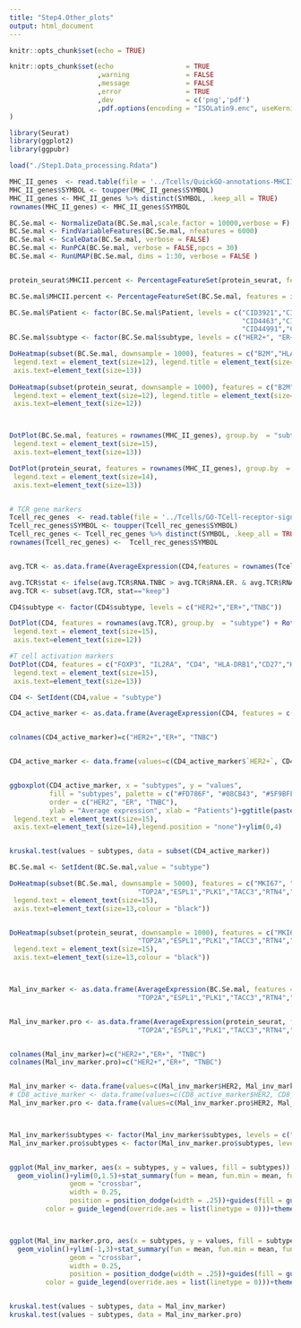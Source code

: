 ```yaml
---
title: "Step4.Other_plots"
output: html_document
---
```


```r
knitr::opts_chunk$set(echo = TRUE)
```

```r
knitr::opts_chunk$set(echo                  = TRUE
                      ,warning              = FALSE
                      ,message              = FALSE
                      ,error                = TRUE
                      ,dev                  = c('png','pdf')
                      ,pdf.options(encoding = "ISOLatin9.enc", useKerning=FALSE, useDingbats=FALSE)
)                      
```

```r
library(Seurat)
library(ggplot2)
library(ggpubr)
```


```r
load("./Step1.Data_processing.Rdata")
```

```r

MHC_II_genes  <- read.table(file = '../Tcells/QuickGO-annotations-MHCII.tsv', sep = '\t', header = TRUE)
MHC_II_genes$SYMBOL <- toupper(MHC_II_genes$SYMBOL)
MHC_II_genes <- MHC_II_genes %>% distinct(SYMBOL, .keep_all = TRUE)
rownames(MHC_II_genes) <- MHC_II_genes$SYMBOL

BC.Se.mal <- NormalizeData(BC.Se.mal,scale.factor = 10000,verbose = F)
BC.Se.mal <- FindVariableFeatures(BC.Se.mal, nfeatures = 6000)
BC.Se.mal <- ScaleData(BC.Se.mal, verbose = FALSE)
BC.Se.mal <- RunPCA(BC.Se.mal, verbose = FALSE,npcs = 30)
BC.Se.mal <- RunUMAP(BC.Se.mal, dims = 1:30, verbose = FALSE )


protein_seurat$MHCII.percent <- PercentageFeatureSet(protein_seurat, features = intersect(rownames(MHC_II_genes), rownames(protein_seurat@assays$RNA@data)))

BC.Se.mal$MHCII.percent <- PercentageFeatureSet(BC.Se.mal, features = intersect(rownames(MHC_II_genes), rownames(BC.Se.mal@assays$RNA@data)))

BC.Se.mal$Patient <- factor(BC.Se.mal$Patient, levels = c("CID3921","CID4066","CID45171","CID3941","CID3948","CID4067","CID4290A","CID4461",
                                                          "CID4463","CID4471","CID4530N","CID4535","CID3963","CID4465","CID4495","CID44971",
                                                          "CID44991","CID4513","CID4515","CID4523"))
BC.Se.mal$subtype <- factor(BC.Se.mal$subtype, levels = c("HER2+", "ER+", "TNBC"))

DoHeatmap(subset(BC.Se.mal, downsample = 1000), features = c("B2M","HLA-DMA","CD74", "HLA-DRB1","HLA-DRA","HLA-DQA1","PKM"), size = 0, angle = 25,group.by ="subtype" ) +ggtitle("MHCII gene expression") +  theme(title =element_text(size=16, face='bold'),
 legend.text = element_text(size=12), legend.title = element_text(size=12),
 axis.text=element_text(size=13))
  
DoHeatmap(subset(protein_seurat, downsample = 1000), features = c("B2M","HLA-DMA","CD74", "HLA-DRB1","HLA-DRA","HLA-DQA1","PKM"), size = 0)+ggtitle("MHCII Protein expression") +  theme(title =element_text(size=16, face='bold'),
 legend.text = element_text(size=12), legend.title = element_text(size=12),
 axis.text=element_text(size=12))



DotPlot(BC.Se.mal, features = rownames(MHC_II_genes), group.by  = "subtype") + RotatedAxis()+ggtitle("MHCII Gene expression") +  theme(title =element_text(size=16, face='bold'),
 legend.text = element_text(size=15), 
 axis.text=element_text(size=13))

DotPlot(protein_seurat, features = rownames(MHC_II_genes), group.by  = "subtype") + RotatedAxis()+ RotatedAxis()+ggtitle("MHCII Protein expression") +  theme(title =element_text(size=16, face='bold'),
 legend.text = element_text(size=14), 
 axis.text=element_text(size=13))



```

```r
# TCR gene markers
Tcell_rec_genes  <- read.table(file = '../Tcells/GO-TCell-receptor-signalling.tsv', sep = '\t', header = TRUE)
Tcell_rec_genes$SYMBOL <- toupper(Tcell_rec_genes$SYMBOL)
Tcell_rec_genes <- Tcell_rec_genes %>% distinct(SYMBOL, .keep_all = TRUE)
rownames(Tcell_rec_genes) <-  Tcell_rec_genes$SYMBOL


avg.TCR <- as.data.frame(AverageExpression(CD4,features = rownames(Tcell_rec_genes), group.by = "subtype"))

avg.TCR$stat <- ifelse(avg.TCR$RNA.TNBC > avg.TCR$RNA.ER. & avg.TCR$RNA.TNBC > avg.TCR$RNA.HER2., "keep","lose")
avg.TCR <- subset(avg.TCR, stat=="keep")

CD4$subtype <- factor(CD4$subtype, levels = c("HER2+","ER+","TNBC"))

DotPlot(CD4, features = rownames(avg.TCR), group.by  = "subtype") + RotatedAxis()+ggtitle("T Cell receptor Gene expression in CD4+ T cells") +  theme(title =element_text(size=16, face='bold'),
 legend.text = element_text(size=15), 
 axis.text=element_text(size=12))

```

```r

#T cell activation markers
DotPlot(CD4, features = c("FOXP3", "IL2RA", "CD4", "HLA-DRB1","CD27","HLA-DRA", "HLA-F","HLA-DRB5",     "HLA-DQB1",     "HLA-DQA2",      "HLA-DMA",      "HLA-DPA1",     "HLA-DPB1"), group.by = "subtype") + RotatedAxis()+ggtitle("CD4+ activation markers") +  theme(title =element_text(size=16, face='bold'),
 legend.text = element_text(size=15), 
 axis.text=element_text(size=13))

CD4 <- SetIdent(CD4,value = "subtype")

CD4_active_marker <- as.data.frame(AverageExpression(CD4, features = c("FOXP3", "IL2RA", "CD4", "HLA-DRB1","CD27","HLA-DRA", "HLA-F","HLA-DRB5",     "HLA-DQB1",     "HLA-DQA2",      "HLA-DMA",      "HLA-DPA1",     "HLA-DPB1"),group.by = "subtype"))


colnames(CD4_active_marker)=c("HER2+","ER+", "TNBC")


CD4_active_marker <- data.frame(values=c(CD4_active_marker$`HER2+`, CD4_active_marker$`ER+`, CD4_active_marker$TNBC) , subtypes=c(rep("HER2",13),rep("ER",13), rep("TNBC",13)))


ggboxplot(CD4_active_marker, x = "subtypes", y = "values",
          fill = "subtypes", palette = c("#FD786F", "#08CB43", "#5F9BFF"),
          order = c("HER2", "ER", "TNBC"),
          ylab = "Average expression", xlab = "Patients")+ggtitle(paste("Distribution of the expression \nof CD4+ activation markers"))+ theme(title =element_text(size=16, face='bold'),
 legend.text = element_text(size=15), 
 axis.text=element_text(size=14),legend.position = "none")+ylim(0,4)


kruskal.test(values ~ subtypes, data = subset(CD4_active_marker))

```



```r

BC.Se.mal <- SetIdent(BC.Se.mal,value = "subtype")

DoHeatmap(subset(BC.Se.mal, downsample = 5000), features = c("MKI67", "MCM2", "MCM6", "TP53","NUSAP1", "ANLN", "CEPA",
                                "TOP2A","ESPL1","PLK1","TACC3","RTN4","GBP1", "WARS" , "STAT1"), size = 4)+ggtitle("Breast cancer invasiveness markers in Gene level") +  theme(title =element_text(size=16, face='bold'),
 legend.text = element_text(size=15), 
 axis.text=element_text(size=13,colour = "black"))


DoHeatmap(subset(protein_seurat, downsample = 1000), features = c("MKI67", "MCM2", "MCM6", "TP53","NUSAP1", "ANLN", "CENPA",
                                "TOP2A","ESPL1","PLK1","TACC3","RTN4","GBP1", "WARS" , "STAT1"), size = 4)+ggtitle("Breast cancer invasiveness markers in Protein level") +  theme(title =element_text(size=16, face='bold'),
 legend.text = element_text(size=15), 
 axis.text=element_text(size=13,colour = "black"))



Mal_inv_marker <- as.data.frame(AverageExpression(BC.Se.mal, features = c("MKI67", "MCM2", "MCM6", "TP53","NUSAP1", "ANLN", "CENPA",
                                "TOP2A","ESPL1","PLK1","TACC3","RTN4","GBP1", "WARS" , "STAT1")))


Mal_inv_marker.pro <- as.data.frame(AverageExpression(protein_seurat, features = c("MKI67", "MCM2", "MCM6", "TP53","NUSAP1", "ANLN", "CENPA",
                                "TOP2A","ESPL1","PLK1","TACC3","RTN4","GBP1", "WARS" , "STAT1")))


colnames(Mal_inv_marker)=c("HER2+","ER+", "TNBC")
colnames(Mal_inv_marker.pro)=c("HER2+","ER+", "TNBC")


Mal_inv_marker <- data.frame(values=c(Mal_inv_marker$HER2, Mal_inv_marker$ER, Mal_inv_marker$TNBC) , subtypes=c(rep("HER2+",15),rep("ER+",15), rep("TNBC",15)))
# CD8_active_marker <- data.frame(values=c(CD8_active_marker$HER2, CD8_active_marker$ER, CD8_active_marker$TNBC) , subtypes=c(rep("HER2",18),rep("ER",18), rep("TNBC",18)))
Mal_inv_marker.pro <- data.frame(values=c(Mal_inv_marker.pro$HER2, Mal_inv_marker.pro$ER, Mal_inv_marker.pro$TNBC) , subtypes=c(rep("HER2+",14),rep("ER+",14), rep("TNBC",14)))



Mal_inv_marker$subtypes <- factor(Mal_inv_marker$subtypes, levels = c("HER2+","ER+","TNBC"))
Mal_inv_marker.pro$subtypes <- factor(Mal_inv_marker.pro$subtypes, levels = c("HER2+","ER+","TNBC"))


ggplot(Mal_inv_marker, aes(x = subtypes, y = values, fill = subtypes)) +
  geom_violin()+ylim(0,1.5)+stat_summary(fun = mean, fun.min = mean, fun.max = mean,
               geom = "crossbar", 
               width = 0.25,
               position = position_dodge(width = .25))+guides(fill = guide_legend(override.aes = list(linetype = 0)),
         color = guide_legend(override.aes = list(linetype = 0)))+theme_classic()+theme(axis.text = element_text(size = 12,colour = "black"))+rotate_x_text(45)  +theme(axis.title = element_text(size = 14,face = "bold"),strip.text = element_text(size = 12,face = "bold"),legend.position = "none")+ylab("Average gene expression")+ xlab( "BC subtypes")+scale_fill_manual(values=c("#FD786F", "#08CB43", "#5F9BFF"))



ggplot(Mal_inv_marker.pro, aes(x = subtypes, y = values, fill = subtypes)) +
  geom_violin()+ylim(-1,3)+stat_summary(fun = mean, fun.min = mean, fun.max = mean,
               geom = "crossbar", 
               width = 0.25,
               position = position_dodge(width = .25))+guides(fill = guide_legend(override.aes = list(linetype = 0)),
         color = guide_legend(override.aes = list(linetype = 0)))+theme_classic()+theme(axis.text = element_text(size = 12,colour = "black"))+rotate_x_text(45)  +theme(axis.title = element_text(size = 14,face = "bold"),strip.text = element_text(size = 12,face = "bold"),legend.position = "none")+ylab("Average protein expression")+ xlab( "BC subtypes")+scale_fill_manual(values=c("#FD786F", "#08CB43", "#5F9BFF"))


kruskal.test(values ~ subtypes, data = Mal_inv_marker)
kruskal.test(values ~ subtypes, data = Mal_inv_marker.pro)

```